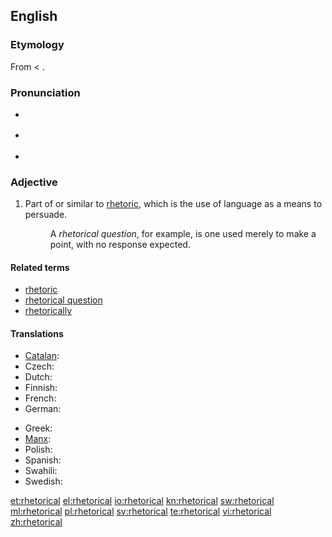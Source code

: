 {{was wotd|2007|February|26}}
==English==

===Etymology===
From {{etyl|la}} {{term|rhetoricus|rhētoricus}} < {{etyl|grc}} {{term|ῥητορικός|tr=rhētorikos||concerning public speaking|sc=Grek}}.

===Pronunciation===
* {{a|RP}} {{IPA|/rɪˈtɒr.ɪ.kəl/|/rəˈtɒr.ɪ.kəl/}}
* {{a|US}} {{IPA|/rɪˈtɔːrɪkəl/|/rəˈtɔːrɪkəl/}}
* {{audio|en-us-rhetorical.ogg|Audio (US)}}

===Adjective===
{{en-adj|-}}

# Part of or similar to [[rhetoric]], which is the use of language as a means to persuade.
#: A ''rhetorical question'', for example, is one used merely to make a point, with no response expected.

====Related terms====
* [[rhetoric]]
* [[rhetorical question]]
* [[rhetorically]]

====Translations====
{{trans-top|part of or similar to rhetoric}}
* [[Catalan]]: {{t|ca|retòric}}
* Czech: {{t-|cs|řečnický|m}}
* Dutch: {{t-|nl|retorisch}}
* Finnish: {{t+|fi|retorinen}}
* French: {{t+|fr|rhétorique}}
* German: {{t+|de|rhetorisch}}
{{trans-mid}}
* Greek: {{t+|el|ρητορικός|tr=ritorikós}}
* [[Manx]]: {{t|gv|retrickagh}}
* Polish: {{t|pl|retoryczny|m}}
* Spanish: {{t-|es|retórico}}
* Swahili: {{t+|sw|balagha|xs=Swahili}}
* Swedish: {{t|sv|retorisk}}
{{trans-bottom}}

[[et:rhetorical]]
[[el:rhetorical]]
[[io:rhetorical]]
[[kn:rhetorical]]
[[sw:rhetorical]]
[[ml:rhetorical]]
[[pl:rhetorical]]
[[sv:rhetorical]]
[[te:rhetorical]]
[[vi:rhetorical]]
[[zh:rhetorical]]